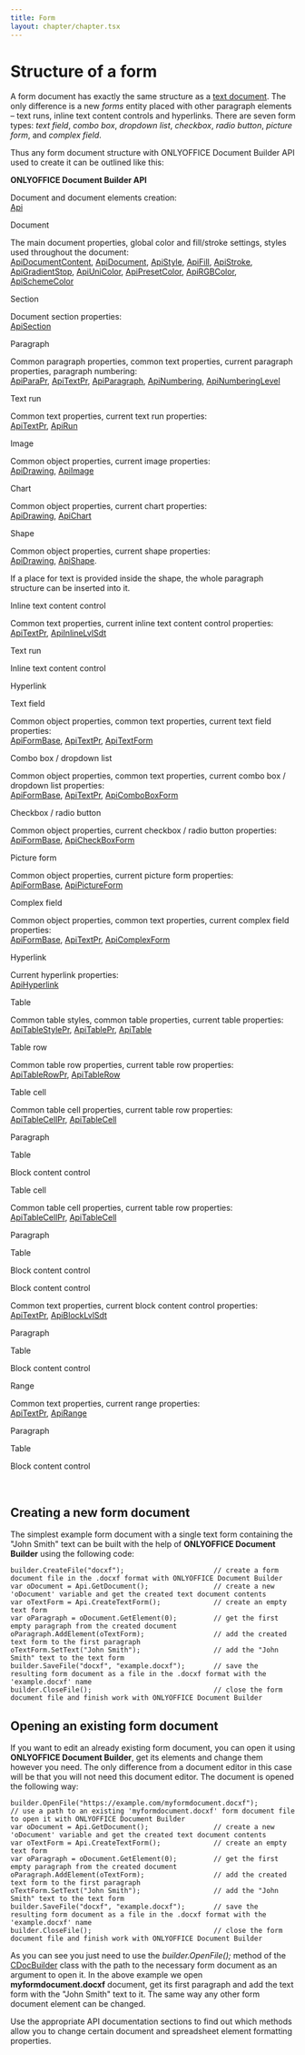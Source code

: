 ```yaml
---
title: Form
layout: chapter/chapter.tsx
---
```

# Structure of a form

A form document has exactly the same structure as a [text document](/docbuilder/textdocumentapi). The only difference is a new *forms* entity placed with other paragraph elements – text runs, inline text content controls and hyperlinks. There are seven form types: *text field*, *combo box*, *dropdown list*, *checkbox*, *radio button*, *picture form*, and *complex field*.

Thus any form document structure with ONLYOFFICE Document Builder API used to create it can be outlined like this:

**ONLYOFFICE Document Builder API**

Document and document elements creation:\
[Api](/docbuilder/textdocumentapi/api)

Document

The main document properties, global color and fill/stroke settings, styles used throughout the document:\
[ApiDocumentContent](/docbuilder/textdocumentapi/apidocumentcontent), [ApiDocument](/docbuilder/textdocumentapi/apidocument), [ApiStyle](/docbuilder/textdocumentapi/apistyle), [ApiFill](/docbuilder/textdocumentapi/apifill), [ApiStroke](/docbuilder/textdocumentapi/apistroke), [ApiGradientStop](/docbuilder/textdocumentapi/apigradientstop), [ApiUniColor](/docbuilder/textdocumentapi/apiunicolor), [ApiPresetColor](/docbuilder/textdocumentapi/apipresetcolor), [ApiRGBColor](/docbuilder/textdocumentapi/apirgbcolor), [ApiSchemeColor](/docbuilder/textdocumentapi/apischemecolor)

Section

Document section properties:\
[ApiSection](/docbuilder/textdocumentapi/apisection)

Paragraph

Common paragraph properties, common text properties, current paragraph properties, paragraph numbering:\
[ApiParaPr](/docbuilder/textdocumentapi/apiparapr), [ApiTextPr](/docbuilder/textdocumentapi/apitextpr), [ApiParagraph](/docbuilder/textdocumentapi/apiparagraph), [ApiNumbering](/docbuilder/textdocumentapi/apinumbering), [ApiNumberingLevel](/docbuilder/textdocumentapi/apinumberinglevel)

Text run

Common text properties, current text run properties:\
[ApiTextPr](/docbuilder/textdocumentapi/apitextpr), [ApiRun](/docbuilder/textdocumentapi/apirun)

Image

Common object properties, current image properties:\
[ApiDrawing](/docbuilder/textdocumentapi/apidrawing), [ApiImage](/docbuilder/textdocumentapi/apiimage)

Chart

Common object properties, current chart properties:\
[ApiDrawing](/docbuilder/textdocumentapi/apidrawing), [ApiChart](/docbuilder/textdocumentapi/apichart)

Shape

Common object properties, current shape properties:\
[ApiDrawing](/docbuilder/textdocumentapi/apidrawing), [ApiShape](/docbuilder/textdocumentapi/apishape).

If a place for text is provided inside the shape, the whole paragraph structure can be inserted into it.

Inline text content control

Common text properties, current inline text content control properties:\
[ApiTextPr](/docbuilder/textdocumentapi/apitextpr), [ApiInlineLvlSdt](/docbuilder/textdocumentapi/apiinlinelvlsdt)

Text run

Inline text content control

Hyperlink

Text field

Common object properties, common text properties, current text field properties:\
[ApiFormBase](/docbuilder/textdocumentapi/apiformbase), [ApiTextPr](/docbuilder/textdocumentapi/apitextpr), [ApiTextForm](/docbuilder/textdocumentapi/apitextform)

Combo box / dropdown list

Common object properties, common text properties, current combo box / dropdown list properties:\
[ApiFormBase](/docbuilder/textdocumentapi/apiformbase), [ApiTextPr](/docbuilder/textdocumentapi/apitextpr), [ApiComboBoxForm](/docbuilder/textdocumentapi/apicomboboxform)

Checkbox / radio button

Common object properties, current checkbox / radio button properties:\
[ApiFormBase](/docbuilder/textdocumentapi/apiformbase), [ApiCheckBoxForm](/docbuilder/textdocumentapi/apicheckboxform)

Picture form

Common object properties, current picture form properties:\
[ApiFormBase](/docbuilder/textdocumentapi/apiformbase), [ApiPictureForm](/docbuilder/textdocumentapi/apipictureform)

Complex field

Common object properties, common text properties, current complex field properties:\
[ApiFormBase](/docbuilder/textdocumentapi/apiformbase), [ApiTextPr](/docbuilder/textdocumentapi/apitextpr), [ApiComplexForm](/docbuilder/textdocumentapi/apicomplexform)

Hyperlink

Current hyperlink properties:\
[ApiHyperlink](/docbuilder/textdocumentapi/apihyperlink)

Table

Common table styles, common table properties, current table properties:\
[ApiTableStylePr](/docbuilder/textdocumentapi/apitablestylepr), [ApiTablePr](/docbuilder/textdocumentapi/apitablepr), [ApiTable](/docbuilder/textdocumentapi/apitable)

Table row

Common table row properties, current table row properties:\
[ApiTableRowPr](/docbuilder/textdocumentapi/apitablerowpr), [ApiTableRow](/docbuilder/textdocumentapi/apitablerow)

Table cell

Common table cell properties, current table row properties:\
[ApiTableCellPr](/docbuilder/textdocumentapi/apitablecellpr), [ApiTableCell](/docbuilder/textdocumentapi/apitablecell)

Paragraph

Table

Block content control

Table cell

Common table cell properties, current table row properties:\
[ApiTableCellPr](/docbuilder/textdocumentapi/apitablecellpr), [ApiTableCell](/docbuilder/textdocumentapi/apitablecell)

Paragraph

Table

Block content control

Block content control

Common text properties, current block content control properties:\
[ApiTextPr](/docbuilder/textdocumentapi/apitextpr), [ApiBlockLvlSdt](/docbuilder/textdocumentapi/apiblocklvlsdt)

Paragraph

Table

Block content control

Range

Common text properties, current range properties:\
[ApiTextPr](/docbuilder/textdocumentapi/apitextpr), [ApiRange](/docbuilder/textdocumentapi/apirange)

Paragraph

Table

Block content control

 

## Creating a new form document

The simplest example form document with a single text form containing the "John Smith" text can be built with the help of **ONLYOFFICE Document Builder** using the following code:

```
builder.CreateFile("docxf");                      // create a form document file in the .docxf format with ONLYOFFICE Document Builder
var oDocument = Api.GetDocument();                // create a new 'oDocument' variable and get the created text document contents
var oTextForm = Api.CreateTextForm();             // create an empty text form
var oParagraph = oDocument.GetElement(0);         // get the first empty paragraph from the created document
oParagraph.AddElement(oTextForm);                 // add the created text form to the first paragraph
oTextForm.SetText("John Smith");                  // add the "John Smith" text to the text form
builder.SaveFile("docxf", "example.docxf");       // save the resulting form document as a file in the .docxf format with the 'example.docxf' name
builder.CloseFile();                              // close the form document file and finish work with ONLYOFFICE Document Builder
```

## Opening an existing form document

If you want to edit an already existing form document, you can open it using **ONLYOFFICE Document Builder**, get its elements and change them however you need. The only difference from a document editor in this case will be that you will not need this document editor. The document is opened the following way:

```
builder.OpenFile("https://example.com/myformdocument.docxf");        // use a path to an existing 'myformdocument.docxf' form document file to open it with ONLYOFFICE Document Builder
var oDocument = Api.GetDocument();                // create a new 'oDocument' variable and get the created text document contents
var oTextForm = Api.CreateTextForm();             // create an empty text form
var oParagraph = oDocument.GetElement(0);         // get the first empty paragraph from the created document
oParagraph.AddElement(oTextForm);                 // add the created text form to the first paragraph
oTextForm.SetText("John Smith");                  // add the "John Smith" text to the text form
builder.SaveFile("docxf", "example.docxf");       // save the resulting form document as a file in the .docxf format with the 'example.docxf' name
builder.CloseFile();                              // close the form document file and finish work with ONLYOFFICE Document Builder
```

As you can see you just need to use the *builder.OpenFile();* method of the [CDocBuilder](/docbuilder/integrationapi/cdocbuilder) class with the path to the necessary form document as an argument to open it. In the above example we open **myformdocument.docxf** document, get its first paragraph and add the text form with the "John Smith" text to it. The same way any other form document element can be changed.

Use the appropriate API documentation sections to find out which methods allow you to change certain document and spreadsheet element formatting properties.
